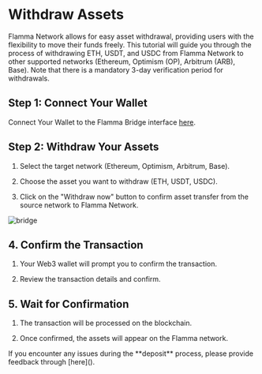 
# Withdraw Assets

Flamma Network allows for easy asset withdrawal, providing users with the flexibility to move their funds freely. This tutorial will guide you through the process of withdrawing ETH, USDT, and USDC from Flamma Network to other supported networks (Ethereum, Optimism (OP), Arbitrum (ARB), Base). Note that there is a mandatory 3-day verification period for withdrawals.

## Step 1: Connect Your Wallet

Connect Your Wallet to the Flamma Bridge interface [here]().

## Step 2: Withdraw Your Assets

1. Select the target network (Ethereum, Optimism, Arbitrum, Base).

2. Choose the asset you want to withdraw (ETH, USDT, USDC).

3. Click on the "Withdraw now" button to confirm asset transfer from the source network to Flamma Network.

![bridge](/images/deposit_1.png)

## 4. Confirm the Transaction

1. Your Web3 wallet will prompt you to confirm the transaction.

2. Review the transaction details and confirm.

## 5. Wait for Confirmation

1. The transaction will be processed on the blockchain.

2. Once confirmed, the assets will appear on the Flamma network.
 
<Callout emoji="👾">
    If you encounter any issues during the **deposit** process, please provide feedback through [here]().
</Callout>


